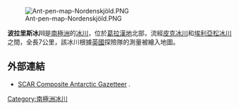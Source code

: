 {{unreferenced|time=2013-10-27T05:40:14+00:00}}
[[Image:Ant-pen-map-Nordenskjöld.PNG|thumb]]

{{coord|64|14|S|59|31|W|display=title}}

'''波拉里斯冰川'''是[[南極洲|南極洲]]的[[冰川|冰川]]，位於[[葛拉漢地|葛拉漢地]]北部，流經[[皮克冰川|皮克冰川]]和[[埃利亞松冰川|埃利亞松冰川]]之間，全長7公里，該冰川根據[[英國|英國]]探險隊的測量被繪入地圖。

==外部連結==
* [http://data.aad.gov.au/aadc/gaz/scar/ SCAR Composite Antarctic Gazetteer] {{WebCite|url=https://www.webcitation.org/5ug2CfC7m?url=http://data.aad.gov.au/aadc/gaz/scar/ |date=20101202140255 |dateformat=iso }}.

{{DEFAULTSORT:Polaris Glacier}}
[[Category:南極洲冰川|Category:南極洲冰川]]


{{NordenskjöldCoast-geo-stub}}